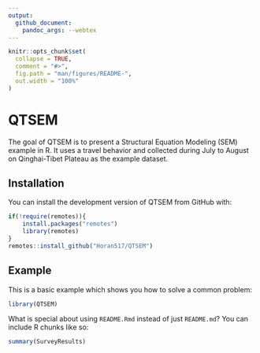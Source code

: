 ```yaml
---
output: 
  github_document:
    pandoc_args: --webtex
---
```


<!-- README.md is generated from README.Rmd. Please edit that file -->

```r
knitr::opts_chunk$set(
  collapse = TRUE,
  comment = "#>",
  fig.path = "man/figures/README-",
  out.width = "100%"
)
```

# QTSEM

<!-- badges: start -->
<!-- badges: end -->

The goal of QTSEM is to present a Structural Equation Modeling (SEM) example in R. It uses a travel behavior and collected during July to August on Qinghai-Tibet Plateau as the example dataset. 

## Installation

You can install the development version of QTSEM from GitHub with:

``` r
if(!require(remotes)){
    install.packages("remotes")
    library(remotes)
}
remotes::install_github("Horan517/QTSEM")
```

## Example

This is a basic example which shows you how to solve a common problem:

```r
library(QTSEM)
```

What is special about using `README.Rmd` instead of just `README.md`? You can include R chunks like so:

```r
summary(SurveyResults)
```
